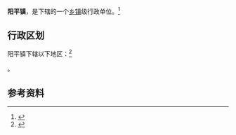 {{中国乡级行政区|61/03/04/101/000}}

'''阳平镇'''，是{{PRC admin/fullname|61/03/04/101/000|3}}下辖的一个[[乡镇|乡镇]]级行政单位。<ref>{{PRC admin/ref sgc|{{PRC admin/parent|61/03/04/101/000}}}}</ref>

== 行政区划 ==

阳平镇下辖以下地区：<ref>{{PRC admin/ref sgc|61/03/04/101/000}}</ref>

{{PRC admin/children|61/03/04/101/000}}。

== 参考资料 ==

{{reflist}}

{{行政区划小作品}}
{{PRC admin/navcat|61/03/04/101/000}}